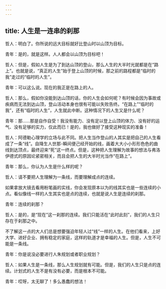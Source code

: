 ```yaml
---
---
---
```

title: 人生是一连串的刹那
---

哲人：明白了。你所说的远大目标就好比登山时以山顶为目标。

青年：是的，就是这样。人人都会以山顶为目标吧！

哲人：但是，假如人生是为了到达山顶的登山，那么人生的大半时光就都是在“路上”。也就是说，“真正的人生”始于登上山顶的时候，那之前的路程都是“临时的我”走过的“临时的人生”。

青年：可以这么说。现在的我正是在路上的人。

哲人：那么，假如你没能到达山顶的话，你的人生会如何呢？有时候会因为事故或疾病而无法到达山顶，登山活动本身也很有可能以失败告终。“在路上”“临时的我”，还有“临时的人生”，人生就此中断。这种情况下的人生又是什么呢？

青年：那……那是自作自受！我没有能力、没有足以登上山顶的体力、没有好的运气、没有足够的实力，仅此而已！是的，我也做好了接受这种现实的准备！

哲人：阿德勒心理学的立场与此不同。把人生当作登山的人其实是把自己的人生看成了一条“线”。自降生人世那-瞬间便己经开始的线，画着大大小小形形色色的曲线到达顶点，最终迎来“死”这一终点。但是，这种把人生理解为故事的想法与弗洛伊德式的原因论紧密相关，而且会把人生的大半时光当作“在路上”。

青年：那么，你认为人生是什么样的呢？

哲人：请不要把人生理解为一条线，而要理解成点的连续。

如果拿放大镜去看用粉笔画的实线，你会发现原本以为的线其实也是一些连续的小点。看似像线一样的人生其实也是点的连续，也就是说人生是连续的刹那。

青年：连续的刹那？

哲人：是的，是“现在”这一刹那的连续。我们只能活在“此时此刻”，我们的人生只存在于刹那之中。

不了解这一点的大人们总是想要强迫年轻人过“线”一样的人生。在他们看来，上好大学、进好企业、拥有稳定的家庭，这样的轨道才是幸福的人生。但是，人生不可能是一条线。

青年：你是说没必要进行人朱规划或者职业规划？

哲人：如果人生是一条线，那么人生规划就有可能。但是，我们的人生只是点的连续。计划式的人生不是有没有必要，而是根本不可能。

青年：哎呀，太无聊了！多么愚蠢的想法！